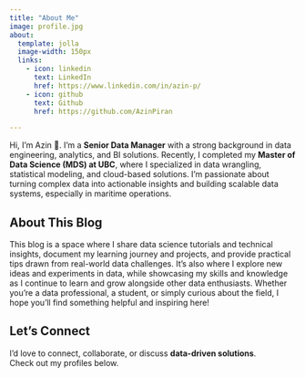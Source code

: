 ```yaml
---
title: "About Me"
image: profile.jpg
about:
  template: jolla
  image-width: 150px
  links:
    - icon: linkedin
      text: LinkedIn
      href: https://www.linkedin.com/in/azin-p/
    - icon: github
      text: Github
      href: https://github.com/AzinPiran

---
```


Hi, I’m Azin 👋. I’m a **Senior Data Manager** with a strong background in data engineering, analytics, and BI solutions. Recently, I completed my **Master of Data Science (MDS) at UBC**, where I specialized in data wrangling, statistical modeling, and cloud-based solutions. I’m passionate about turning complex data into actionable insights and building scalable data systems, especially in maritime operations.



## About This Blog

This blog is a space where I share data science tutorials and technical insights, document my learning journey and projects, and provide practical tips drawn from real-world data challenges. It’s also where I explore new ideas and experiments in data, while showcasing my skills and knowledge as I continue to learn and grow alongside other data enthusiasts. Whether you’re a data professional, a student, or simply curious about the field, I hope you’ll find something helpful and inspiring here!



## Let’s Connect  

I’d love to connect, collaborate, or discuss **data-driven solutions**.  
Check out my profiles below.  


